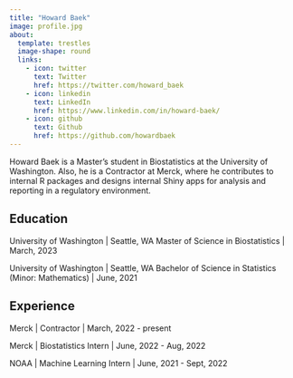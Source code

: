 ```yaml
---
title: "Howard Baek"
image: profile.jpg
about:
  template: trestles
  image-shape: round
  links:
    - icon: twitter
      text: Twitter
      href: https://twitter.com/howard_baek
    - icon: linkedin
      text: LinkedIn
      href: https://www.linkedin.com/in/howard-baek/
    - icon: github
      text: Github
      href: https://github.com/howardbaek
---
```


Howard Baek is a Master's student in Biostatistics at the University of Washington. Also, he is a Contractor at Merck, where he contributes to internal R packages and designs internal Shiny apps for analysis and reporting in a regulatory environment.

## Education

University of Washington | Seattle, WA
Master of Science in Biostatistics | March, 2023

University of Washington | Seattle, WA
Bachelor of Science in Statistics (Minor: Mathematics)  | June, 2021

## Experience

Merck | Contractor | March, 2022 - present

Merck | Biostatistics Intern | June, 2022 - Aug, 2022

NOAA | Machine Learning Intern | June, 2021 - Sept, 2022